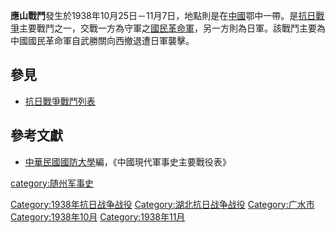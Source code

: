 {{Infobox Military Conflict|
campaign=|
image=|
caption=|
conflict=應山戰鬥|
date=1938年10月25日－11月7日|
place=[[中國|中國]]鄂中|
result=國民革命軍順利撤退至隨縣以西地區。|
combatant1=中華民國國民革命軍豫南兵團李宗仁、右翼軍韋雲淞|
combatant2=日軍之中國派遣軍10師團、3師一部| 
commander1=豫南兵團、李宗仁|
commander2=未知|
strength1=|
strength2=|
casualties1=|
casualties2=|
}}
'''應山戰鬥'''發生於1938年10月25日－11月7日，地點則是在[[中國|中國]]鄂中一帶。是[[抗日戰爭|抗日戰爭]]主要戰鬥之一，交戰一方為守軍之[[國民革命軍|國民革命軍]]，另一方則為日軍。該戰鬥主要為中國國民革命軍自武勝關向西撤退遭日軍襲擊。
==參見==
*[[抗日戰爭戰鬥列表|抗日戰爭戰鬥列表]]
==參考文獻==
*[[中華民國|中華民國]][[國防大學_(臺灣)|國防大學]]編，《中國現代軍事史主要戰役表》

[[Category:1938年抗日战争战役|Category:1938年抗日战争战役]]
[[Category:湖北抗日战争战役|Category:湖北抗日战争战役]]
[[category:随州军事史|category:随州军事史]]
[[Category:广水市|Category:广水市]]
[[Category:1938年10月|Category:1938年10月]]
[[Category:1938年11月|Category:1938年11月]]